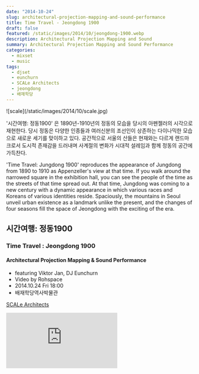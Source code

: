```yaml
---
date: "2014-10-24"
slug: architectural-projection-mapping-and-sound-performance
title: Time Travel - Jeongdong 1900
draft: false
featured: /static/images/2014/10/jeongdong-1900.webp
description: Architectural Projection Mapping and Sound
summary: Architectural Projection Mapping and Sound Performance
categories:
  - mixset
  - music
tags:
  - djset
  - eunchurn
  - SCALe Architects
  - jeongdong
  - 배재학당
---
```


<div className="container flex justify-center">![scale](/static/images/2014/10/scale.jpg)</div>

'시간여행: 정동1900' 은 1890년-1910년의 정동의 모습을 당시의 아펜젤러의 시각으로 재현한다. 당시 정동은 다양한 인종들과 여러신분의 조선인이 상존하는 다이나믹한 모습으로 새로운 세기를 맞이하고 있다. 공간적으로 서울의 산들은 현재와는 다르게 랜드마크로서 도시적 존재감을 드러내며 사계절의 변화가 시대적 설레임과 함께 정동의 공간에 가득찬다.

'Time Travel: Jungdong 1900' reproduces the appearance of Jungdong from 1890 to 1910 as Appenzeller's view at that time. If you walk around the narrowed square in the exhibition hall, you can see the people of the time as the streets of that time spread out. At that time, Jungdong was coming to a new century with a dynamic appearance in which various races and Koreans of various identities reside. Spaciously, the mountains in Seoul unveil urban existence as a landmark unlike the present, and the changes of four seasons fill the space of Jeongdong with the exciting of the era.

## 시간여행: 정동1900

### Time Travel : Jeongdong 1900

#### Architectural Projection Mapping & Sound Performance

- featuring Viktor Jan, DJ Eunchurn
- Video by Rohspace
- 2014.10.24 Fri 18:00
- 배재학당역사박물관

[SCALe Architects](https://arch.scale.kr/)

<div className="__fl_vimeo" style={{ position: "relative", padding: "56.25% 0 0 0" }}>
  <iframe
    src="https://player.vimeo.com/video/120339213?h=18139eec5d&amp;badge=0&amp;autopause=0&amp;player_id=0&amp;app_id=58479"
    frameBorder="0"
    allow="autoplay; fullscreen; picture-in-picture"
    allowFullScreen
    style={{
      position: "absolute",
      top: 0,
      left: 0,
      width: "100%",
      height: "100%",
    }}
  ></iframe>
</div>
